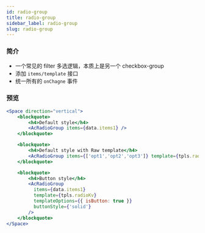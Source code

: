 ```yaml
---
id: radio-group
title: radio-group
sidebar_label: radio-group
slug: radio-group
---
```


### 简介
- 一个常见的 filter 多选逻辑，本质上是另一个 checkbox-group
- 添加 `items/template` 接口
- 统一所有的 `onChagne` 事件

### 预览
```jsx live
<Space direction="vertical">
    <blockquote>
        <h4>Default style</h4>
        <AcRadioGroup items={data.items1} />
    </blockquote>

    <blockquote>
        <h4>Default style with Raw template</h4>
        <AcRadioGroup items={['opt1','opt2','opt3']} template={tpls.radioRaw} />
    </blockquote>

    <blockquote>
        <h4>Button style</h4>
        <AcRadioGroup
          items={data.items1}
          template={tpls.radioKv}
          templateOptions={{ isButton: true }}
          buttonStyle={'solid'}
        />
    </blockquote>
</Space>
```